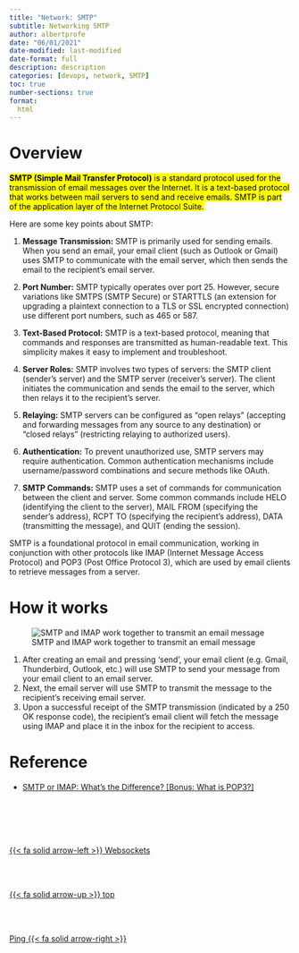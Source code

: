 ```yaml
---
title: "Network: SMTP"
subtitle: Networking SMTP
author: albertprofe
date: "06/01/2021"
date-modified: last-modified
date-format: full
description: description
categories: [devops, network, SMTP]
toc: true
number-sections: true
format:
  html
---
```


# Overview

<mark>**SMTP (Simple Mail Transfer Protocol)** is a standard protocol used for the transmission of email messages over the Internet. It is a text-based protocol that works between mail servers to send and receive emails. SMTP is part of the application layer of the Internet Protocol Suite.</mark>

Here are some key points about SMTP:

1. **Message Transmission:** SMTP is primarily used for sending emails. When you send an email, your email client (such as Outlook or Gmail) uses SMTP to communicate with the email server, which then sends the email to the recipient's email server.

2. **Port Number:** SMTP typically operates over port 25. However, secure variations like SMTPS (SMTP Secure) or STARTTLS (an extension for upgrading a plaintext connection to a TLS or SSL encrypted connection) use different port numbers, such as 465 or 587.

3. **Text-Based Protocol:** SMTP is a text-based protocol, meaning that commands and responses are transmitted as human-readable text. This simplicity makes it easy to implement and troubleshoot.

4. **Server Roles:** SMTP involves two types of servers: the SMTP client (sender's server) and the SMTP server (receiver's server). The client initiates the communication and sends the email to the server, which then relays it to the recipient's server.

5. **Relaying:** SMTP servers can be configured as "open relays" (accepting and forwarding messages from any source to any destination) or "closed relays" (restricting relaying to authorized users).

6. **Authentication:** To prevent unauthorized use, SMTP servers may require authentication. Common authentication mechanisms include username/password combinations and secure methods like OAuth.

7. **SMTP Commands:** SMTP uses a set of commands for communication between the client and server. Some common commands include HELO (identifying the client to the server), MAIL FROM (specifying the sender's address), RCPT TO (specifying the recipient's address), DATA (transmitting the message), and QUIT (ending the session).

SMTP is a foundational protocol in email communication, working in conjunction with other protocols like IMAP (Internet Message Access Protocol) and POP3 (Post Office Protocol 3), which are used by email clients to retrieve messages from a server.

# How it works

![SMTP and IMAP work together to transmit an email message](/images/devops/SMTP-IMAP-1.png)


1. After creating an email and pressing ‘send’, your email client (e.g. Gmail, Thunderbird, Outlook, etc.) will use SMTP to send your message from your email client to an email server.
2. Next, the email server will use SMTP to transmit the message to the recipient’s receiving email server.
3. Upon a successful receipt of the SMTP transmission (indicated by a 250 OK response code), the recipient’s email client will fetch the message using IMAP and place it in the inbox for the recipient to access.


# Reference

- [SMTP or IMAP: What’s the Difference? [Bonus: What is POP3?]](https://www.socketlabs.com/blog/smtp-or-imap/){.external}


<!--- navLinks -->
<br><br>
<div class=row>
<br>
<div class='column left previous'>
<br>
[{{< fa solid arrow-left >}} Websockets](/devops/devops-network-websocket.qmd)
<br>
</div>
<br>
<div class='column center'>
<br>
[{{< fa solid arrow-up >}} top](#top)
<br>
</div>
<br>
<div class='column right next'>
<br>
[Ping {{< fa solid arrow-right >}}](/devops/devops-network-ping.qmd)
<br>
</div>
<br>
</div>
